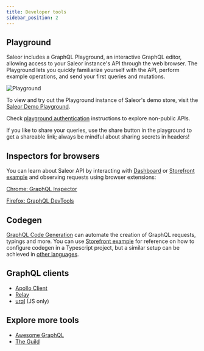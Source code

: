```yaml
---
title: Developer tools
sidebar_position: 2
---
```


## Playground

Saleor includes a GraphQL Playground, an interactive GraphQL editor, allowing access to your Saleor instance's API through the web browser. The Playground lets you quickly familiarize yourself with the API, perform example operations, and send your first queries and mutations.

![Playground](./api-playground.png)

To view and try out the Playground instance of Saleor's demo store, visit the [Saleor Demo Playground](https://demo.saleor.io/graphql/).

Check [playground authentication](./authentication#authentication-with-playground) instructions to explore non-public APIs.

If you like to share your queries, use the share button in the playground to get a shareable link; always be mindful about sharing secrets in headers!

## Inspectors for browsers

You can learn about Saleor API by interacting with [Dashboard](https://github.com/saleor/saleor-dashboard) or [Storefront example](https://github.com/saleor/storefront) and observing requests using browser extensions:

[Chrome: GraphQL Inspector](https://chrome.google.com/webstore/detail/graphql-network-inspector/ndlbedplllcgconngcnfmkadhokfaaln)

[Firefox: GraphQL DevTools](https://addons.mozilla.org/en-US/firefox/addon/graphql-developer-tools/)

## Codegen

[GraphQL Code Generation](https://www.graphql-code-generator.com/) can automate the creation of GraphQL requests, typings and more. You can use [Storefront example](https://github.com/saleor/storefront) for reference on how to configure codegen in a Typescript project, but a similar setup can be achieved in [other languages](https://the-guild.dev/graphql/codegen/plugins).

## GraphQL clients

- [Apollo Client](https://www.apollographql.com/docs/)
- [Relay](https://relay.dev/docs/en/experimental/a-guided-tour-of-relay)
- [urql](https://formidable.com/open-source/urql/docs/) (JS only)

## Explore more tools

- [Awesome GraphQL](https://github.com/chentsulin/awesome-graphql)
- [The Guild](https://the-guild.dev/)
